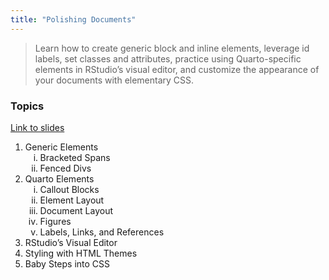 ```yaml
---
title: "Polishing Documents"
---
```


> Learn how to create generic block and inline elements, leverage id labels, set classes and attributes, practice using Quarto-specific elements in RStudio's visual editor, and customize the appearance of your documents with elementary CSS.

### Topics

[Link to slides](slides/polishing-documents.qmd)

1. Generic Elements
   i. Bracketed Spans
   ii. Fenced Divs
2. Quarto Elements
   i. Callout Blocks
   ii. Element Layout
   iii. Document Layout
   iv. Figures
   v. Labels, Links, and References
5. RStudio's Visual Editor
6. Styling with HTML Themes
7. Baby Steps into CSS
